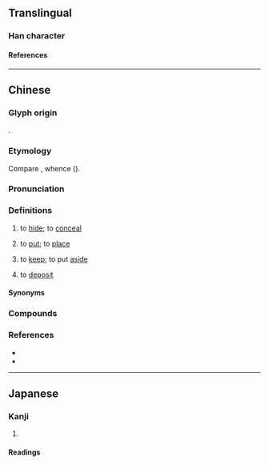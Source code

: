 {{character info}}
==Translingual==

===Han character===
{{Han char|rn=31|rad=囗|as=04|sn=7|four=60211|canj=WYHN|ids=⿴囗亢}}

====References====
{{Han ref|kx=0217.080|dkj=04705|dj=0444.110|hdz=10715.150|uh=56E5}}

----

==Chinese==
{{zh-forms|alt=放-Hokkien,勸-Hokkien,藏-Hokkien}}

===Glyph origin===
{{Han compound|囗|t1=enclosure|亢|ls=psc}}.

===Etymology===
Compare {{cog|tai-pro|*k.raŋᴬ}}, whence {{cog|th|ขัง||to confine; to imprison}} ({{zh-ref|Manomaivibool, 1976}}).

===Pronunciation===
{{zh-pron
|m=kàng
|c=kong3
|h=pfs=khong
|md=kóng
|mn=khǹg
|mn-t=keng3
|w=2khaan
|cat=v
}}

===Definitions===
{{zh-hanzi}}

# {{lb|zh|dialectal}} to [[hide]]; to [[conceal]]
# {{lb|zh|Taiwanese Hokkien and Hakka|Wenzhou Wu}} to [[put]]; to [[place]]
#: {{zh-x|麻煩 汝 共 冊 囥{khǹg} 佇 架仔 頂面。|Please '''put''' the book on the shelf.|TW}}
# {{lb|zh|Taiwanese Hokkien}} to [[keep]]; to put [[aside]]
# {{lb|zh|Taiwanese Hokkien}} to [[deposit]]

====Synonyms====
{{zh-dial|藏}}
{{zh-dial|放}}

===Compounds===
{{zh-der|囥歲|囥步|囥話|囥行|囥間}}

===References===
* {{R:twedu|C01568}}
* {{thcwd|3031}}

----

==Japanese==

===Kanji===
{{ja-kanji|grade=|rs=囗04}}

# {{rfdef|ja|sort=囗04}}

====Readings====
{{ja-readings
|on=こう
|kun=くら-
}}
